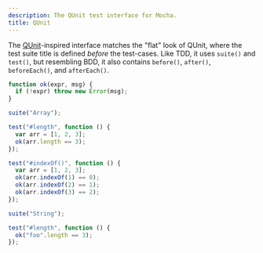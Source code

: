 ```yaml
---
description: The QUnit test interface for Mocha.
title: QUnit
---
```


The [QUnit](https://qunitjs.com)-inspired interface matches the "flat" look of QUnit, where the test suite title is defined _before_ the test-cases.
Like TDD, it uses `suite()` and `test()`, but resembling BDD, it also contains `before()`, `after()`, `beforeEach()`, and `afterEach()`.

```js
function ok(expr, msg) {
  if (!expr) throw new Error(msg);
}

suite("Array");

test("#length", function () {
  var arr = [1, 2, 3];
  ok(arr.length == 3);
});

test("#indexOf()", function () {
  var arr = [1, 2, 3];
  ok(arr.indexOf(1) == 0);
  ok(arr.indexOf(2) == 1);
  ok(arr.indexOf(3) == 2);
});

suite("String");

test("#length", function () {
  ok("foo".length == 3);
});
```
